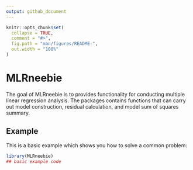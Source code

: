 ```yaml
---
output: github_document
---
```


<!-- README.md is generated from README.Rmd. Please edit that file -->

```r
knitr::opts_chunk$set(
  collapse = TRUE,
  comment = "#>",
  fig.path = "man/figures/README-",
  out.width = "100%"
)
```

# MLRneebie

<!-- badges: start -->
<!-- badges: end -->

The goal of MLRneebie is to provides functionality for conducting multiple linear regression analysis. The packages contains functions that can carry out model construction, residual calculation, and model sum of squares summary.

## Example

This is a basic example which shows you how to solve a common problem:

```r
library(MLRneebie)
## basic example code
```


